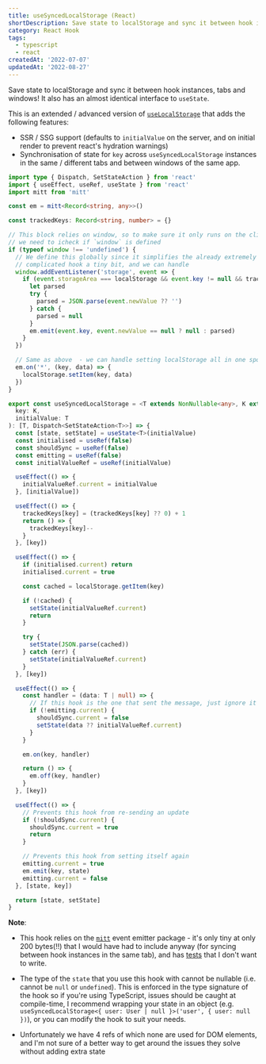 ```yaml
---
title: useSyncedLocalStorage (React)
shortDescription: Save state to localStorage and sync it between hook instances, tabs and windows!
category: React Hook
tags:
  - typescript
  - react
createdAt: '2022-07-07'
updatedAt: '2022-08-27'
---
```


Save state to localStorage and sync it between hook instances, tabs and windows! It also has an
almost identical interface to `useState`.

This is an extended / advanced version of [`useLocalStorage`](/snippets/use-local-storage) that adds
the following features:

- SSR / SSG support (defaults to `initialValue` on the server, and on initial render to prevent
  react's hydration warnings)
- Synchronisation of state for `key` across `useSyncedLocalStorage` instances in the same /
  different tabs and between windows of the same app.

```ts
import type { Dispatch, SetStateAction } from 'react'
import { useEffect, useRef, useState } from 'react'
import mitt from 'mitt'

const em = mitt<Record<string, any>>()

const trackedKeys: Record<string, number> = {}

// This block relies on window, so to make sure it only runs on the client
// we need to icheck if `window` is defined
if (typeof window !== 'undefined') {
  // We define this globally since it simplifies the already extremely
  // complicated hook a tiny bit, and we can handle
  window.addEventListener('storage', event => {
    if (event.storageArea === localStorage && event.key != null && trackedKeys[event.key]) {
      let parsed
      try {
        parsed = JSON.parse(event.newValue ?? '')
      } catch {
        parsed = null
      }
      em.emit(event.key, event.newValue == null ? null : parsed)
    }
  })

  // Same as above  - we can handle setting localStorage all in one spot.
  em.on('*', (key, data) => {
    localStorage.setItem(key, data)
  })
}

export const useSyncedLocalStorage = <T extends NonNullable<any>, K extends string>(
  key: K,
  initialValue: T
): [T, Dispatch<SetStateAction<T>>] => {
  const [state, setState] = useState<T>(initialValue)
  const initialised = useRef(false)
  const shouldSync = useRef(false)
  const emitting = useRef(false)
  const initialValueRef = useRef(initialValue)

  useEffect(() => {
    initialValueRef.current = initialValue
  }, [initialValue])

  useEffect(() => {
    trackedKeys[key] = (trackedKeys[key] ?? 0) + 1
    return () => {
      trackedKeys[key]--
    }
  }, [key])

  useEffect(() => {
    if (initialised.current) return
    initialised.current = true

    const cached = localStorage.getItem(key)

    if (!cached) {
      setState(initialValueRef.current)
      return
    }

    try {
      setState(JSON.parse(cached))
    } catch (err) {
      setState(initialValueRef.current)
    }
  }, [key])

  useEffect(() => {
    const handler = (data: T | null) => {
      // If this hook is the one that sent the message, just ignore it
      if (!emitting.current) {
        shouldSync.current = false
        setState(data ?? initialValueRef.current)
      }
    }

    em.on(key, handler)

    return () => {
      em.off(key, handler)
    }
  }, [key])

  useEffect(() => {
    // Prevents this hook from re-sending an update
    if (!shouldSync.current) {
      shouldSync.current = true
      return
    }

    // Prevents this hook from setting itself again
    emitting.current = true
    em.emit(key, state)
    emitting.current = false
  }, [state, key])

  return [state, setState]
}
```

**Note**:

- This hook relies on the [`mitt`](https://github.com/developit/mitt) event emitter package - it's
  only tiny at only 200 bytes(!!) that I would have had to include anyway (for syncing between hook
  instances in the same tab), and has
  [tests](https://github.com/developit/mitt/blob/main/test/index_test.ts) that I don't want to
  write.

- The type of the `state` that you use this hook with cannot be nullable (i.e. cannot be `null` or
  `undefined`). This is enforced in the type signature of the hook so if you're using TypeScript,
  issues should be caught at compile-time, I recommend wrapping your state in an object (e.g.
  `useSyncedLocalStorage<{ user: User | null }>('user', { user: null })`), or you can modify the
  hook to suit your needs.

- Unfortunately we have 4 refs of which none are used for DOM elements, and I'm not sure of a better
  way to get around the issues they solve without adding extra state
